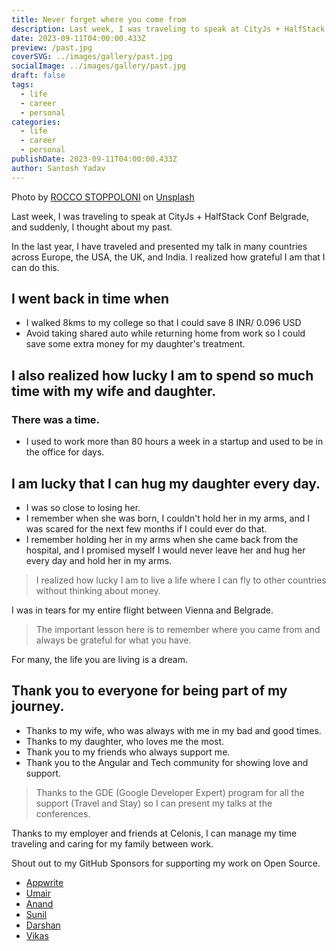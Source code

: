 ```yaml
---
title: Never forget where you come from
description: Last week, I was traveling to speak at CityJs + HalfStack Conf Belgrade, and suddenly, I thought about my past.
date: 2023-09-11T04:00:00.433Z
preview: /past.jpg
coverSVG: ../images/gallery/past.jpg
socialImage: ../images/gallery/past.jpg
draft: false
tags:
  - life
  - career
  - personal
categories:
  - life
  - career
  - personal
publishDate: 2023-09-11T04:00:00.433Z
author: Santosh Yadav
---
```


Photo by <a href="https://unsplash.com/@sstoppo?utm_source=unsplash&utm_medium=referral&utm_content=creditCopyText">ROCCO STOPPOLONI</a> on <a href="https://unsplash.com/photos/h6qnnmbkLBU?utm_source=unsplash&utm_medium=referral&utm_content=creditCopyText">Unsplash</a>
  
Last week, I was traveling to speak at CityJs + HalfStack Conf Belgrade, and suddenly, I thought about my past.

In the last year, I have traveled and presented my talk in many countries across Europe, the USA, the UK, and India. I realized how grateful I am that I can do this.

## I went back in time when 

- I walked 8kms to my college so that I could save 8 INR/ 0.096 USD
- Avoid taking shared auto while returning home from work so I could save some extra money for my daughter's treatment.

## I also realized how lucky I am to spend so much time with my wife and daughter.

### There was a time. 
- I used to work more than 80 hours a week in a startup and used to be in the office for days.

## I am lucky that I can hug my daughter every day.
- I was so close to losing her. 
- I remember when she was born, I couldn't hold her in my arms, and I was scared for the next few months if I could ever do that.
- I remember holding her in my arms when she came back from the hospital, and I promised myself I would never leave her and hug her every day and hold her in my arms.

<BlogImage src={hiya} alt="Hiya after coming from hospital." />

> I realized how lucky I am to live a life where I can fly to other countries without thinking about money. 

I was in tears for my entire flight between Vienna and Belgrade.

> The important lesson here is to remember where you came from and always be grateful for what you have.

For many, the life you are living is a dream.

## Thank you to everyone for being part of my journey.

- Thanks to my wife, who was always with me in my bad and good times.
- Thanks to my daughter, who loves me the most.
- Thank you to my friends who always support me.
- Thank you to the Angular and Tech community for showing love and support.

> Thanks to the GDE (Google Developer Expert) program for all the support (Travel and Stay) so I can present my talks at the conferences.

Thanks to my employer and friends at Celonis, I can manage my time traveling and caring for my family between work.

Shout out to my GitHub Sponsors for supporting my work on Open Source.
- [Appwrite](https://appwrite.io)
- [Umair](https://twitter.com/_UmairHafeez_)
- [Anand](https://twitter.com/AnandChowdhary)
- [Sunil](https://twitter.com/sunil_designer)
- [Darshan](https://twitter.com/dr5hn)
- [Vikas](https://www.linkedin.com/in/vikas-srivastava-42a5356a/)